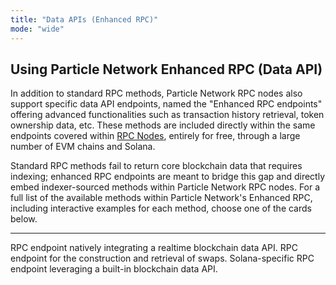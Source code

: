 ```yaml
---
title: "Data APIs (Enhanced RPC)"
mode: "wide"
---
```


## Using Particle Network Enhanced RPC (Data API)

In addition to standard RPC methods, Particle Network RPC nodes also support specific data API endpoints, named the "Enhanced RPC endpoints" offering advanced functionalities such as transaction history retrieval, token ownership data, etc. These methods are included directly within the same endpoints covered within [RPC Nodes](/resources/integrations/nodes/nodes), entirely for free, through a large number of EVM chains and Solana.

Standard RPC methods fail to return core blockchain data that requires indexing; enhanced RPC endpoints are meant to bridge this gap and directly embed indexer-sourced methods within Particle Network RPC nodes. For a full list of the available methods within Particle Network's Enhanced RPC, including interactive examples for each method, choose one of the cards below.

***

<CardGroup cols={3}>
  <Card title="Enhanced RPC (Data API)" href="/api/web3/data/getlatestblock">
    RPC endpoint natively integrating a realtime blockchain data API.
  </Card>
  <Card title="Enhanced RPC (Swap API)" href="/api/web3/swap/getswap">
    RPC endpoint for the construction and retrieval of swaps.
  </Card>
   <Card title="Enhanced RPC (Solana)" href="/api/web3/solana/enhancedgetprice">
    Solana-specific RPC endpoint leveraging a built-in blockchain data API.
  </Card>
</CardGroup>
